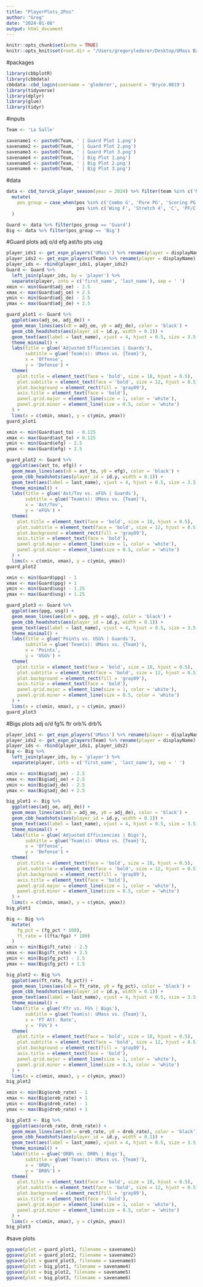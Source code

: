 ```yaml
---
title: "PlayerPlots_2Pos"
author: "Greg"
date: "2024-01-08"
output: html_document
---
```


```r
knitr::opts_chunk$set(echo = TRUE)
knitr::opts_knit$set(root.dir = "/Users/gregorylederer/Desktop/UMass Basketball")
```

#packages
```r
library(cbbplotR)
library(cbbdata)
cbbdata::cbd_login(username = 'glederer', password = 'Bryce.0819')
library(tidyverse)
library(dplyr)
library(glue)
library(tidyr)
```

#inputs
```r
Team <- 'La Salle'

savename1 <- paste0(Team, ' | Guard Plot 1.png')
savename2 <- paste0(Team, ' | Guard Plot 2.png')
savename3 <- paste0(Team, ' | Guard Plot 3.png')
savename4 <- paste0(Team, ' | Big Plot 1.png')
savename5 <- paste0(Team, ' | Big Plot 2.png')
savename6 <- paste0(Team, ' | Big Plot 3.png')
```

#data
```r
data <- cbd_torvik_player_season(year = 2024) %>% filter(team %in% c('Massachusetts', Team)) %>% filter(min > 20) %>%
  mutate(
    pos_group = case_when(pos %in% c('Combo G', 'Pure PG', 'Scoring PG', 'Wing G') ~ 'Guard',
                          pos %in% c('Wing F', 'Stretch 4', 'C', 'PF/C') ~ 'Big')
  )

Guard <- data %>% filter(pos_group == 'Guard')
Big <- data %>% filter(pos_group == 'Big')
```

#Guard plots
adj o/d
efg ast/to
pts usg
```r
player_ids1 <- get_espn_players('UMass') %>% rename(player = displayName)
player_ids2 <- get_espn_players(Team) %>% rename(player = displayName)
player_ids <- rbind(player_ids1, player_ids2)
Guard <- Guard %>%
  left_join(player_ids, by = 'player') %>%
  separate(player, into = c('first_name', 'last_name'), sep = ' ')
xmin <- min(Guard$adj_oe) - 2.5
xmax <- max(Guard$adj_oe) + 2.5
ymin <- min(Guard$adj_de) - 2.5
ymax <- max(Guard$adj_de) + 2.5

guard_plot1 <- Guard %>%
  ggplot(aes(adj_oe, adj_de)) +
  geom_mean_lines(aes(x0 = adj_oe, y0 = adj_de), color = 'black') +
  geom_cbb_headshots(aes(player_id = id.y, width = 0.1)) +
  geom_text(aes(label = last_name), vjust = 4, hjust = 0.5, size = 3.5, fontface = 'bold') +
  theme_minimal() +
  labs(title = glue('Adjusted Efficiencies | Guards'),
       subtitle = glue('Team(s): UMass vs. {Team}'),
       x = 'Offense',
       y = 'Defense') +
  theme(
    plot.title = element_text(face = 'bold', size = 18, hjust = 0.5),
    plot.subtitle = element_text(face = 'bold', size = 12, hjust = 0.5),
    plot.background = element_rect(fill = 'gray89'),
    axis.title = element_text(face = 'bold'),
    panel.grid.major = element_line(size = 1, color = 'white'),
    panel.grid.minor = element_line(size = 0.5, color = 'white')
  ) +
  lims(x = c(xmin, xmax), y = c(ymin, ymax))
guard_plot1

xmin <- min(Guard$ast_to) - 0.125
xmax <- max(Guard$ast_to) + 0.125
ymin <- min(Guard$efg) - 2.5
ymax <- max(Guard$efg) + 2.5

guard_plot2 <- Guard %>%
  ggplot(aes(ast_to, efg)) +
  geom_mean_lines(aes(x0 = ast_to, y0 = efg), color = 'black') +
  geom_cbb_headshots(aes(player_id = id.y, width = 0.1)) +
  geom_text(aes(label = last_name), vjust = 4, hjust = 0.5, size = 3.5, fontface = 'bold') +
  theme_minimal() +
  labs(title = glue('Ast/Tov vs. eFG% | Guards'),
       subtitle = glue('Team(s): UMass vs. {Team}'),
       x = 'Ast/Tov',
       y = 'eFG%') +
  theme(
    plot.title = element_text(face = 'bold', size = 18, hjust = 0.5),
    plot.subtitle = element_text(face = 'bold', size = 12, hjust = 0.5),
    plot.background = element_rect(fill = 'gray89'),
    axis.title = element_text(face = 'bold'),
    panel.grid.major = element_line(size = 1, color = 'white'),
    panel.grid.minor = element_line(size = 0.5, color = 'white')
  ) +
  lims(x = c(xmin, xmax), y = c(ymin, ymax))
guard_plot2

xmin <- min(Guard$ppg) - 1
xmax <- max(Guard$ppg) + 1
ymin <- min(Guard$usg) - 1.25
ymax <- max(Guard$usg) + 1.25

guard_plot3 <- Guard %>%
  ggplot(aes(ppg, usg)) +
  geom_mean_lines(aes(x0 = ppg, y0 = usg), color = 'black') +
  geom_cbb_headshots(aes(player_id = id.y, width = 0.1)) +
  geom_text(aes(label = last_name), vjust = 4, hjust = 0.5, size = 3.5, fontface = 'bold') +
  theme_minimal() +
  labs(title = glue('Points vs. USG% | Guards'),
       subtitle = glue('Team(s): UMass vs. {Team}'),
       x = 'Points',
       y = 'USG%') +
  theme(
    plot.title = element_text(face = 'bold', size = 18, hjust = 0.5),
    plot.subtitle = element_text(face = 'bold', size = 12, hjust = 0.5),
    plot.background = element_rect(fill = 'gray89'),
    axis.title = element_text(face = 'bold'),
    panel.grid.major = element_line(size = 1, color = 'white'),
    panel.grid.minor = element_line(size = 0.5, color = 'white')
  ) +
  lims(x = c(xmin, xmax), y = c(ymin, ymax))
guard_plot3
```

#Bigs plots
adj o/d
fg% ftr
orb% drb%
```r
player_ids1 <- get_espn_players('UMass') %>% rename(player = displayName)
player_ids2 <- get_espn_players(Team) %>% rename(player = displayName)
player_ids <- rbind(player_ids1, player_ids2)
Big <- Big %>%
  left_join(player_ids, by = 'player') %>%
  separate(player, into = c('first_name', 'last_name'), sep = ' ')

xmin <- min(Big$adj_oe) - 2.5
xmax <- max(Big$adj_oe) + 2.5
ymin <- min(Big$adj_de) - 2.5
ymax <- max(Big$adj_de) + 2.5

big_plot1 <- Big %>%
  ggplot(aes(adj_oe, adj_de)) +
  geom_mean_lines(aes(x0 = adj_oe, y0 = adj_de), color = 'black') +
  geom_cbb_headshots(aes(player_id = id.y, width = 0.1)) +
  geom_text(aes(label = last_name), vjust = 4, hjust = 0.5, size = 3.5, fontface = 'bold') +
  theme_minimal() +
  labs(title = glue('Adjusted Efficiencies | Bigs'),
       subtitle = glue('Team(s): UMass vs. {Team}'),
       x = 'Offense',
       y = 'Defense') +
  theme(
    plot.title = element_text(face = 'bold', size = 18, hjust = 0.5),
    plot.subtitle = element_text(face = 'bold', size = 12, hjust = 0.5),
    plot.background = element_rect(fill = 'gray89'),
    axis.title = element_text(face = 'bold'),
    panel.grid.major = element_line(size = 1, color = 'white'),
    panel.grid.minor = element_line(size = 0.5, color = 'white')
  ) +
  lims(x = c(xmin, xmax), y = c(ymin, ymax))
big_plot1

Big <- Big %>%
  mutate(
    fg_pct = (fg_pct * 100),
    ft_rate = ((fta/fga) * 100)
  )
xmin <- min(Big$ft_rate) - 2.5
xmax <- max(Big$ft_rate) + 2.5
ymin <- min(Big$fg_pct) - 1.5
ymax <- max(Big$fg_pct) + 1.5

big_plot2 <- Big %>%
  ggplot(aes(ft_rate, fg_pct)) +
  geom_mean_lines(aes(x0 = ft_rate, y0 = fg_pct), color = 'black') +
  geom_cbb_headshots(aes(player_id = id.y, width = 0.1)) +
  geom_text(aes(label = last_name), vjust = 4, hjust = 0.5, size = 3.5, fontface = 'bold') +
  theme_minimal() +
  labs(title = glue('FTr vs. FG% | Bigs'),
       subtitle = glue('Team(s): UMass vs. {Team}'),
       x = 'FT Att. Rate',
       y = 'FG%') +
  theme(
    plot.title = element_text(face = 'bold', size = 18, hjust = 0.5),
    plot.subtitle = element_text(face = 'bold', size = 12, hjust = 0.5),
    plot.background = element_rect(fill = 'gray89'),
    axis.title = element_text(face = 'bold'),
    panel.grid.major = element_line(size = 1, color = 'white'),
    panel.grid.minor = element_line(size = 0.5, color = 'white')
  ) +
  lims(x = c(xmin, xmax), y = c(ymin, ymax))
big_plot2

xmin <- min(Big$oreb_rate) - 1
xmax <- max(Big$oreb_rate) + 1
ymin <- min(Big$dreb_rate) - 1
ymax <- max(Big$dreb_rate) + 1

big_plot3 <- Big %>%
  ggplot(aes(oreb_rate, dreb_rate)) +
  geom_mean_lines(aes(x0 = oreb_rate, y0 = dreb_rate), color = 'black') +
  geom_cbb_headshots(aes(player_id = id.y, width = 0.1)) +
  geom_text(aes(label = last_name), vjust = 4, hjust = 0.5, size = 3.5, fontface = 'bold') +
  theme_minimal() +
  labs(title = glue('ORB% vs. DRB% | Bigs'),
       subtitle = glue('Team(s): UMass vs. {Team}'),
       x = 'ORB%',
       y = 'DRB%') +
  theme(
    plot.title = element_text(face = 'bold', size = 18, hjust = 0.5),
    plot.subtitle = element_text(face = 'bold', size = 12, hjust = 0.5),
    plot.background = element_rect(fill = 'gray89'),
    axis.title = element_text(face = 'bold'),
    panel.grid.major = element_line(size = 1, color = 'white'),
    panel.grid.minor = element_line(size = 0.5, color = 'white')
  ) +
  lims(x = c(xmin, xmax), y = c(ymin, ymax))
big_plot3
```

#save plots
```r
ggsave(plot = guard_plot1, filename = savename1)
ggsave(plot = guard_plot2, filename = savename2)
ggsave(plot = guard_plot3, filename = savename3)
ggsave(plot = big_plot1, filename = savename4)
ggsave(plot = big_plot2, filename = savename5)
ggsave(plot = big_plot3, filename = savename6)
```

